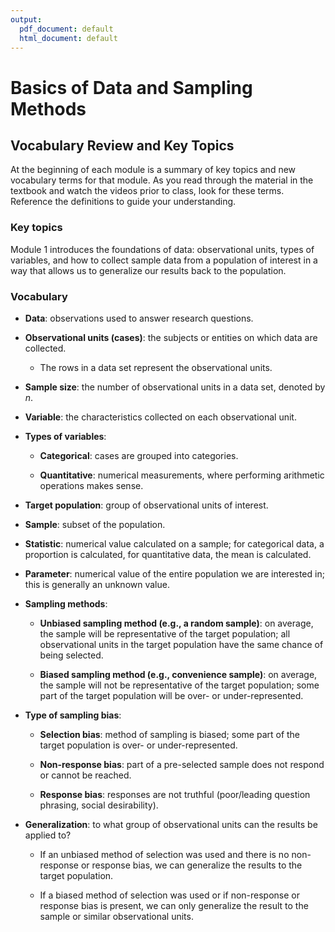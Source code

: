 ```yaml
---
output:
  pdf_document: default
  html_document: default
---
```

# Basics of Data and Sampling Methods

## Vocabulary Review and Key Topics 

At the beginning of each module is a summary of key topics and new vocabulary terms for that module. As you read through the material in the textbook and watch the videos prior to class, look for these terms.  Reference the definitions to guide your understanding.

### Key topics

Module 1 introduces the foundations of data: observational units, types of variables, and how to collect sample data from a population of interest in a way that allows us to generalize our results back to the population.

### Vocabulary

* **Data**: observations used to answer research questions.

* **Observational units (cases)**: the subjects or entities on which data are collected.

    * The rows in a data set represent the observational units.

* **Sample size**: the number of observational units in a data set, denoted by $n$.

* **Variable**: the characteristics collected on each observational unit.

* **Types of variables**:

    * **Categorical**: cases are grouped into categories.


    * **Quantitative**: numerical measurements, where performing arithmetic operations makes sense.

* **Target population**: group of observational units of interest.

* **Sample**: subset of the population.

* **Statistic**: numerical value calculated on a sample; for categorical data, a proportion is calculated, for quantitative data, the mean is calculated.

* **Parameter**: numerical value of the entire population we are interested in; this is generally an unknown value.

* **Sampling methods**:

    * **Unbiased sampling method (e.g., a random sample)**: on average, the sample will be representative of the target population; all observational units in the target population have the same chance of being selected.

    * **Biased sampling method (e.g., convenience sample)**: on average, the sample will not be representative of the target population; some part of the target population will be over- or under-represented.

* **Type of sampling bias**:

    * **Selection bias**: method of sampling is biased; some part of the target population is over- or under-represented.

    * **Non-response bias**: part of a pre-selected sample does not respond or cannot be reached.

    * **Response bias**: responses are not truthful (poor/leading question phrasing, social desirability).
    
\newpage

* **Generalization**: to what group of observational units can the results be applied to?  

    * If an unbiased method of selection was used and there is no non-response or response bias, we can generalize the results to the target population.

    * If a biased method of selection was used or if non-response or response bias is present, we can only generalize the result to the sample or similar observational units. 

\newpage